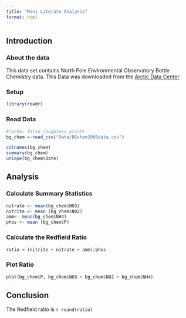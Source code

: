 ```yaml
---
title: "Mini Literate Analysis"
format: html
---
```


## Introduction

### About the data

This data set contains North Pole Environmental Observatory Bottle Chemistry data. This Data was downloaded from the [Arctic Data Center](https://arcticdata.io/catalog/view/doi:10.18739/A25T3FZ8X)

### Setup

```r
library(readr)
```

### Read Data

```r
#|echo: false (suppress print)
bg_chem <-read_csv("Data/BGchem2008data.csv")

```

```r
colnames(bg_chem)
summary(bg_chem)
unique(bg_chem$Date)
```

## Analysis

### Calculate Summary Statistics

```r
nitrate <- mean(bg_chem$NO3)
nitrite <- mean (bg_chem$NO2)
amm<- mean(bg_chem$NH4)
phos <- mean (bg_chem$P)
```

### Calculate the Redfield Ratio

```r
ratio <-(nitrite + nitrate + amm)/phos
```

### Plot Ratio

```r
plot(bg_chem$P, bg_chem$NO3 + bg_chem$NO2 + bg_chem$NH4)
```

## Conclusion

The Redfield ratio is `r round(ratio)`
